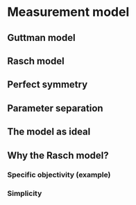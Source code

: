 # Measurement model {#ch:measurement}

## Guttman model 

## Rasch model

## Perfect symmetry

## Parameter separation

## The model as ideal

## Why the Rasch model?

### Specific objectivity (example)

### Simplicity
